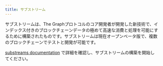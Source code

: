 ```yaml
---
title: サブストリーム
---
```


サブストリームは、The Graphプロトコルのコア開発者が開発した新技術で、インデックス付きのブロックチェーンデータの極めて高速な消費と処理を可能にするために構築されたものです。サブストリームは現在オープンベータ版で、複数のブロックチェーンでテストと開発が可能です。

[substreams documentation](https://substreams.streamingfast.io/) で詳細を確認し、サブストリームの構築を開始してください。

<VideoEmbed youtube="K-nhC2FCB5k" />

